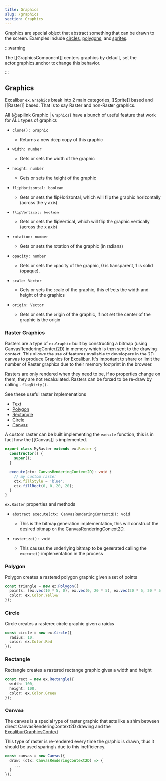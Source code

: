 ```yaml
---
title: Graphics
slug: /graphics
section: Graphics
---
```


Graphics are special object that abstract something that can be drawn to the screen. Examples include [circles](#circle), [polygons](#polygon), and [sprites](/docs/sprites).

:::warning

The [[GraphicsComponent]] centers graphics by default, set the actor.graphics.anchor to change this behavior.

:::

## Graphics

Excalibur `ex.Graphic`s break into 2 main categories, [[Sprite]] based and [[Raster]] based. That is to say Raster and non-Raster graphics.

All {@apilink Graphic | `Graphics`} have a bunch of useful feature that work for ALL types of graphics

- `clone(): Graphic`

  - Returns a new deep copy of this graphic

- `width: number`

  - Gets or sets the width of the graphic

- `height: number`

  - Gets or sets the height of the graphic

- `flipHorizontal: boolean`

  - Gets or sets the flipHorizontal, which will flip the graphic horizontally (across the y axis)

- `flipVertical: boolean`

  - Gets or sets the flipVertical, which will flip the graphic vertically (across the x axis)

- `rotation: number`

  - Gets or sets the rotation of the graphic (in radians)

- `opacity: number`

  - Gets or sets the opacity of the graphic, 0 is transparent, 1 is solid (opaque).

- `scale: Vector`

  - Gets or sets the scale of the graphic, this effects the width and height of the graphics

- `origin: Vector`

  - Gets or sets the origin of the graphic, if not set the center of the graphic is the origin

### Raster Graphics

Rasters are a type of `ex.Graphic` built by constructing a bitmap (using CanvasRenderingContext2D) in memory which is then sent to the drawing context. This allows the use of features available to developers in the 2D canvas to produce Graphics for Excalibur. It's important to share or limit the number of Raster graphics due to their memory footprint in the browser.

Rasters are only rendered when they need to be, if no properties change on them, they are not recalculated. Rasters can be forced to be re-draw by calling `.flagDirty()`.

See these useful raster implemenations

- [Text](#Text)
- [Polygon](#Polygon)
- [Rectangle](#Rectangle)
- [Circle](#Circle)
- [Canvas](#Canvas)

A custom raster can be built implementing the `execute` function, this is in fact how the [[Canvas]] is implemented.

```typescript
export class MyRaster extends ex.Raster {
  constructor() {
    super();
  }

  execute(ctx: CanvasRenderingContext2D): void {
    // my custom raster
    ctx.fillStyle = 'blue';
    ctx.fillRect(0, 0, 20, 20);
  }
}
```

`ex.Raster` properties and methods

- `abstract execute(ctx: CanvasRenderingContext2D): void`

  - This is the bitmap generation implementation, this will construct the desired bitmap on the CanvasRenderingContext2D.

- `rasterize(): void`

  - This causes the underlying bitmap to be generated calling the `execute()` implementation in the process

### Polygon

Polygon creates a rastered polygon graphic given a set of points

```typescript
const triangle = new ex.Polygon({
  points: [ex.vec(10 * 5, 0), ex.vec(0, 20 * 5), ex.vec(20 * 5, 20 * 5)],
  color: ex.Color.Yellow
});
```

### Circle

Circle creates a rastered circle graphic given a raidus

```typescript
const circle = new ex.Circle({
  radius: 10,
  color: ex.Color.Red
});
```

### Rectangle

Rectangle creates a rastered rectange graphic given a width and height

```typescript
const rect = new ex.Rectangle({
  width: 100,
  height: 100,
  color: ex.Color.Green
});
```

### Canvas

The canvas is a special type of raster graphic that acts like a shim between direct CanvasRenderingContext2D drawing and the [ExcaliburGraphicsContext](#ExcaliburGraphicsContext)

This type of raster is re-rendered every time the graphic is drawn, thus it should be used sparingly due to this inefficiency.

```typescript
const canvas = new Canvas({
  draw: (ctx: CanvasRenderingContext2D) => {
    ...
  }
});
```
